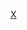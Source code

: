 {{Navbox
| name = 鱘
| title = 現代[[鲟形目]]物種
| bodyclass = hlist
| state = {{{state<includeonly>|collapsed</includeonly>}}}
| above =
* [[動物界]]
* [[脊索動物門]]
* [[硬骨魚高綱]]
* [[輻鰭魚總綱]]
* [[輻鰭魚綱]]
* [[軟質亞綱]]
| image =
[[File:Atlantic sturgeon.jpg|140px|大西洋鱘]]
[[File:Beluga sturgeon.png|140px|歐洲鰉]]
[[File:Scaphirhynchus albus.jpg|140px|密蘇里鏟鱘]]
[[File:Psephurus gladius (flipped).jpg|140px|白鱘]]

| groupstyle = text-align:center
| group1 = [[鱘科|鲟科<br>Acipenseridae]]
| list1 =
  
 {{Navbox|subgroup
  | groupstyle = height:2em; text-align:center
  | group1 = [[鱘屬|鲟属 ''Acipenser'']]
  | list1 =
* [[西伯利亞鱘|西伯利亚鲟 ''A. baerii baerii'']]
* {{le|贝加尔鲟|Baikal sturgeon|贝加尔鲟 ''A. baerii baicalensis''}}
* [[短吻鱘|短吻鲟 ''A. brevirostrum'']]
* {{le|湖鲟|Lake sturgeon|湖鲟 ''A. fulvescens''}}
* [[俄羅斯鱘|俄罗斯鲟 ''A. gueldenstaedtii'']]
* [[中吻鱘|绿鲟 ''A. medirostris'']]
* {{le|萨哈林鲟|Sakhalin sturgeon|萨哈林鲟 ''A. mikadoi''}}
* [[施氏鲟|施氏鲟 ''A. schrenckii'']]
* {{le|亚得里亚鲟|Adriatic sturgeon|亚得里亚鲟 ''A. naccarii''}}
* [[裸腹鲟|裸腹鲟 ''A. nudiventris'']]
* [[尖吻鱘|大西洋鲟 ''A. oxyrinchus oxyrinchus'']]
* {{le|海湾鲟|Gulf sturgeon|海湾鲟 ''A. oxyrinchus desotoi''}}
* {{le|波斯鲟|Persian sturgeon|波斯鲟 ''A. persicus''}}
* [[小体鲟|小体鲟 ''A. ruthenus'']]
* [[中華鱘|中华鲟 ''A. sinensis'']]
* [[达氏鲟|达氏鲟 ''A. dabryanus'']]
* [[閃光鱘|闪光鲟 ''A. stellatus'']]
* [[歐洲鱘|欧洲鲟 ''A. sturio'']]
* [[美國白鱘|高首鱘 ''A. transmontanus'']]

  | group2 = [[鳇属|鳇属 ''Huso'']]
  | list2 =
* [[歐洲鰉|欧洲鳇 ''H. huso'']]
* [[达氏鳇|达氏鳇 ''H. dauricus'']]

 | list3 = {{Navbox|subgroup
  | groupstyle = height:2em; text-align:center
  | group3 = [[铲鲟属|铲鲟属 ''Scaphirhynchus'']]
  | list3 =
* [[密蘇里鏟鱘|密苏里铲鲟 ''S. albus'']]
* {{le|密西西比铲鲟|Shovelnose sturgeon|密西西比铲鲟 ''S. platorynchus''}}
* {{le|阿拉巴马铲鲟|Alabama sturgeon|阿拉巴马铲鲟 ''S. suttkusi''}}
}}

 | list4 = {{Navbox|subgroup
  | groupstyle = height:2em; text-align:center
  | group4 = {{le|拟铲鲟属|Pseudoscaphirhynchus|拟铲鲟属 ''Pseudoscaphirhynchus''}}
  | list4 =
* {{le|锡尔河拟铲鲟|Syr Darya sturgeon|锡尔河拟铲鲟 ''P. fedtschenkoi''}}
* {{le|阿姆河小拟铲鲟|Dwarf sturgeon|阿姆河小拟铲鲟 ''P. hermanni''}}
* {{le|阿姆河拟铲鲟|Amu Darya sturgeon|阿姆河拟铲鲟 ''P. kaufmanni''}}
}} }}

| group2 = [[匙吻鲟科|匙吻鲟科<br>Polyodontidae]]
| list2 =
  
{{Navbox|subgroup
  | groupstyle = height:2em; text-align:center
  | group1 = [[匙吻鱘|匙吻鲟属 ''Polyodon'']]
  | list1 =
* [[匙吻鱘|匙吻鲟 ''P. spathula'']]

  | group2 = {{nowrap|[[灭绝|†]][[白鲟|白鲟属 ''Psephurus'']]}}
  | list2 =
* [[灭绝|†]][[白鲟|白鲟 ''P. gladius'']]
  }}
}}<noinclude>
{{collapsible option}}
[[Category:魚類模板|X]]
</noinclude>